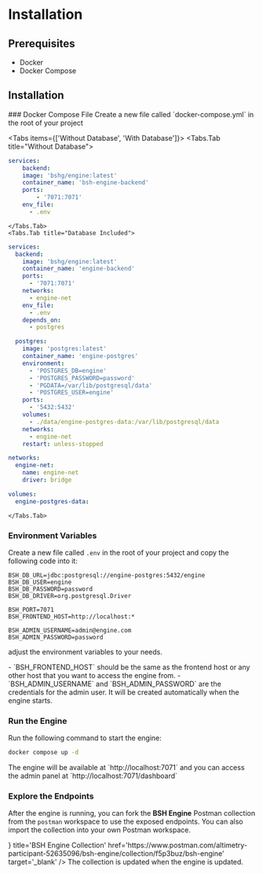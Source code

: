 
# Installation

## Prerequisites

- Docker
- Docker Compose

## Installation

<Steps>
### Docker Compose File
Create a new file called `docker-compose.yml` in the root of your project

<Tabs items={['Without Database', 'With Database']}>
    <Tabs.Tab title="Without Database">
```yaml filename="docker-compose.yml" {3}
services:
    backend:
    image: 'bshg/engine:latest'
    container_name: 'bsh-engine-backend'
    ports:
        - '7071:7071'
    env_file:
      - .env
```
    </Tabs.Tab>
    <Tabs.Tab title="Database Included">
```yaml filename="docker-compose.yml" {3} {15}
services:
  backend:
    image: 'bshg/engine:latest'
    container_name: 'engine-backend'
    ports:
      - '7071:7071'
    networks:
      - engine-net
    env_file:
      - .env
    depends_on:
      - postgres

  postgres:
    image: 'postgres:latest'
    container_name: 'engine-postgres'
    environment:
      - 'POSTGRES_DB=engine'
      - 'POSTGRES_PASSWORD=password'
      - 'PGDATA=/var/lib/postgresql/data'
      - 'POSTGRES_USER=engine'
    ports:
      - '5432:5432'
    volumes:
      - ./data/engine-postgres-data:/var/lib/postgresql/data
    networks:
      - engine-net
    restart: unless-stopped

networks:
  engine-net:
    name: engine-net
    driver: bridge

volumes:
  engine-postgres-data:
```
    </Tabs.Tab>
</Tabs>

### Environment Variables

Create a new file called `.env` in the root of your project and copy the following code into it:

``` filename=".env"
BSH_DB_URL=jdbc:postgresql://engine-postgres:5432/engine
BSH_DB_USER=engine
BSH_DB_PASSWORD=password
BSH_DB_DRIVER=org.postgresql.Driver

BSH_PORT=7071
BSH_FRONTEND_HOST=http://localhost:*

BSH_ADMIN_USERNAME=admin@engine.com
BSH_ADMIN_PASSWORD=password 
```

adjust the environment variables to your needs.

<Callout type="warning">
    - `BSH_FRONTEND_HOST` should be the same as the frontend host or any other host that you want to access the engine from.
    - `BSH_ADMIN_USERNAME` and `BSH_ADMIN_PASSWORD` are the credentials for the admin user. It will be created automatically when the engine starts.
</Callout>

### Run the Engine

Run the following command to start the engine:

```bash
docker compose up -d
```

<Callout type="info">
    The engine will be available at `http://localhost:7071` and you can access the admin panel at `http://localhost:7071/dashboard`
</Callout>

### Explore the Endpoints

After the engine is running, you can fork the **BSH Engine** Postman collection from the `postman` workspace to use the exposed endpoints. You can also import the collection into your own Postman workspace.

<Cards>
    <Cards.Card icon={<PostmanIcon />} title='BSH Engine Collection' href='https://www.postman.com/altimetry-participant-52635096/bsh-engine/collection/f5p3buz/bsh-engine' target='_blank' />
</Cards>

<Callout type="info">
    The collection is updated when the engine is updated.
</Callout>

</Steps>
